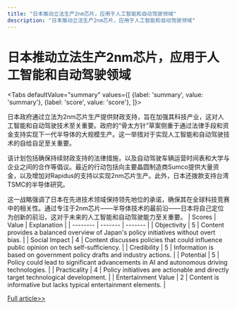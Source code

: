 ```yaml
---
title: "日本推动立法生产2nm芯片，应用于人工智能和自动驾驶领域"
description: "日本推动立法生产2nm芯片，应用于人工智能和自动驾驶领域"
---
```



# 日本推动立法生产2nm芯片，应用于人工智能和自动驾驶领域


<Tabs
	defaultValue="summary"
	values={[
	{label: 'summary', value: 'summary'},
	{label: 'score', value: 'score'},
]}>
<TabItem value="summary">


日本政府通过立法为2nm芯片生产提供财政支持，旨在加强其科技产业，这对人工智能和自动驾驶技术至关重要。政府的“骨太方针”草案侧重于通过法律手段和资金支持实现下一代半导体的大规模生产。这一举措对于实现人工智能和自动驾驶技术的自给自足至关重要。

该计划包括确保持续财政支持的法律措施，以及自动驾驶车辆运营时间表和大学与企业之间的合作等倡议。最近的行动包括向主要晶圆制造商Sumco提供大量资金，以及增加对Rapidus的支持以实现2nm芯片生产。此外，日本还拨款支持台湾TSMC的半导体研究。

这一战略强调了日本在先进技术领域保持领先地位的承诺，确保其在全球科技竞赛中的相关性。通过专注于2nm芯片——半导体技术的最前沿——日本将自己定位为创新的前沿，这对于未来的人工智能和自动驾驶能力至关重要。
</TabItem>
<TabItem value="score">
	| Scores     | Value   | Explanation |
	| -------- | ------- | ------- |
	| Objectivity  | 5    | Content provides a balanced overview of Japan's policy initiatives without overt bias.    |
	| Social Impact | 4     | Content discusses policies that could influence public opinion on tech self-sufficiency.    |
	| Credibility    | 5    | Information is based on government policy drafts and industry actions.    |
	| Potential    | 5    | Policy could lead to significant advancements in AI and autonomous driving technologies.    |
	| Practicality    | 4    | Policy initiatives are actionable and directly target technological development.    |
	| Entertainment Value    | 2    | Content is informative but lacks typical entertainment elements.    |
</TabItem>
</Tabs>

[Full article>>](https://readhub.cn/topic/8aAMCY2sVDg)
